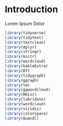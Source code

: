 # Introduction {#intro}

Lorem Ipsum Dolor

```r
library(tidyverse)
library(tidytext)
library(textclean)
library(dplyr)
library(stringr)
library(knitr)
library(wordcloud)
library(kableExtra)
library(DT)
library(tidygraph)
library(ggraph)
library(tm)
library(ggwordcloud)
library(Hmisc)
library(lubridate)
library(wordcloud)
library(viridis)
library(colorspace)
library(Quandl)
```